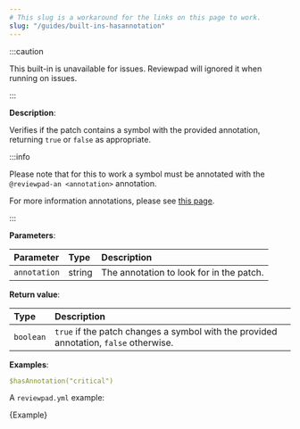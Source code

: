 ```yaml
---
# This slug is a workaround for the links on this page to work.
slug: "/guides/built-ins-hasannotation"
---
```



:::caution

This built-in is unavailable for issues. Reviewpad will ignored it when running on issues.

:::

**Description**:

Verifies if the patch contains a symbol with the provided annotation, returning `true` or `false` as appropriate.

:::info

Please note that for this to work a symbol must be annotated with the `@reviewpad-an <annotation>` annotation.

For more information annotations, please see [this page](./annotations).

:::

**Parameters**:

| Parameter    | Type   | Description                              |
| :----------- | :----- | :--------------------------------------- |
| `annotation` | string | The annotation to look for in the patch. |

**Return value**:

| Type      | Description                                                                           |
| :-------- | :------------------------------------------------------------------------------------ |
| `boolean` | `true` if the patch changes a symbol with the provided annotation, `false` otherwise. |

**Examples**:

```yml
$hasAnnotation("critical")
```

A `reviewpad.yml` example:

<CodeBlock language="yml" title="reviewpad.yml">{Example}</CodeBlock>
